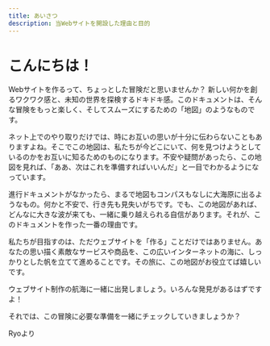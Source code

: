 ```yaml
---
title: あいさつ
description: 当Webサイトを開設した理由と目的
---
```


# こんにちは！

Webサイトを作るって、ちょっとした冒険だと思いませんか？ 新しい何かを創るワクワク感と、未知の世界を探検するドキドキ感。このドキュメントは、そんな冒険をもっと楽しく、そしてスムーズにするための「地図」のようなものです。

ネット上でのやり取りだけでは、時にお互いの思いが十分に伝わらないこともありますよね。そこでこの地図は、私たちが今どこにいて、何を見つけようとしているのかをお互いに知るためのものになります。不安や疑問があったら、この地図を見れば、「ああ、次はこれを準備すればいいんだ」と一目でわかるようになっています。

進行ドキュメントがなかったら、まるで地図もコンパスもなしに大海原に出るようなもの。何かと不安で、行き先も見失いがちです。でも、この地図があれば、どんなに大きな波が来ても、一緒に乗り越えられる自信があります。それが、このドキュメントを作った一番の理由です。

私たちが目指すのは、ただウェブサイトを「作る」ことだけではありません。あなたの思い描く素敵なサービスや商品を、この広いインターネットの海に、しっかりとした帆を立てて進めることです。その旅に、この地図がお役立てば嬉しいです。

ウェブサイト制作の航海に一緒に出発しましょう。いろんな発見があるはずですよ！

それでは、この冒険に必要な準備を一緒にチェックしていきましょうか？

<div class="right">
  Ryoより
</div>

